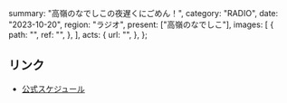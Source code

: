   summary: "高嶺のなでしこの夜遅くにごめん！",
  category: "RADIO",
  date: "2023-10-20",
  region: "ラジオ",
  present: ["高嶺のなでしこ"],
  images: [
    {
      path: "",
      ref: "",
    },
  ],
  acts: {
    url: "",
  },
};

## リンク

- [公式スケジュール](https://takanenonadeshiko.jp/?p=1009)

